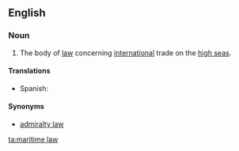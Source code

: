==English==

===Noun===
{{en-noun|-}}

#The body of [[law]] concerning [[international]] trade on the [[high seas]].

====Translations====
{{trans-top|body of law concerning international trade}}
*Spanish: {{t|es|derecho marítimo|m}}
{{trans-mid}}
{{trans-bottom}}

====Synonyms====
*[[admiralty law]]

[[ta:maritime law]]